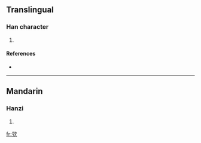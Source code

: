 ==Translingual==

===Han character===
{{Han char|rn=76|rad=欠|as=04|sn=8|four=|canj=人弓弓人 (ONNO), X人弓弓人 (XONNO)}}

# {{defn|Han|sort=欠04}}

====References====
* {{Han ref|kx=0566.150|dkj=16019|dj=0955.030|hdz=32136.030|uh=6B26|ud=27430}}

----

==Mandarin==

===Hanzi===
{{cmn-hanzi|pin=[[qiān]] ([[qian1]])|wg=ch'ien<sup>1</sup>}}

# {{defn|Mandarin}}

[[fr:欦]]